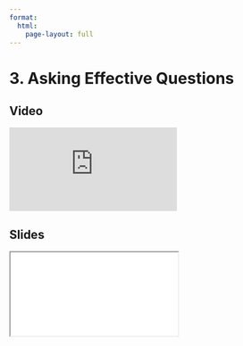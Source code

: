 ```yaml
---
format:
  html:
    page-layout: full
---
```


# 3. Asking Effective Questions

::: {.panel-tabset .nav-pills}

## Video

<iframe
    class="video"
    src="https://www.youtube.com/embed/ne-CQ-coFME?start=1297&end=1849&rel=0" 
    title="Module 1 Video - Asking Effective Questions"
    frameborder="0"
    allow="accelerometer; autoplay; clipboard-write; encrypted-media; gyroscope; picture-in-picture"
    allowfullscreen
></iframe>

## Slides

<iframe
    class="slide-deck"
    src="slides/module1_05.html"
></iframe>

:::
